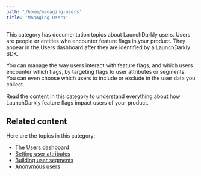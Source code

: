 ```yaml
---
path: '/home/managing-users'
title: 'Managing Users'
---
```


This category has documentation topics about LaunchDarkly users. Users are people or entities who encounter feature flags in your product. They appear in the Users dashboard after they are identified by a LaunchDarkly SDK.

You can manage the way users interact with feature flags, and which users encounter which flags, by targeting flags to user attributes or segments. You can even choose which users to include or exclude in the user data you collect.

Read the content in this category to understand everything about how LaunchDarkly feature flags impact users of your product.

## Related content

Here are the topics in this category:

- [The Users dashboard](/home/managing-users/users-dashboard)
- [Setting user attributes](/home/managing-users/user-attributes)
- [Building user segments](/home/managing-users/segments)
- [Anonymous users](/home/managing-users/anonymous-users)

